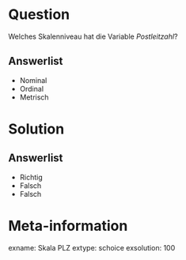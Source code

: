 Question
========

Welches Skalenniveau hat die Variable *Postleitzahl*?

Answerlist
----------
* Nominal
* Ordinal
* Metrisch


Solution
========


Answerlist
----------
* Richtig
* Falsch
* Falsch



Meta-information
================
exname: Skala PLZ
extype: schoice
exsolution: 100